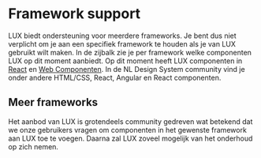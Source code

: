 
<Meta title="LUX/Architectuur/Frameworks support" />

[web-components]: /docs/web-components-alert--docs
[react-components]: /docs/react-components-alert--docs

# Framework support

LUX biedt ondersteuning voor meerdere frameworks. Je bent dus niet verplicht om je aan een specifiek framework te houden als je van LUX gebruikt wilt maken. In de zijbalk zie je per framework welke componenten LUX op dit moment aanbiedt.
Op dit moment heeft LUX componenten in [React][react-components] en [Web Componenten][web-components].
In de NL Design System community vind je onder andere HTML/CSS, React, Angular en React componenten.

## Meer frameworks

Het aanbod van LUX is grotendeels community gedreven wat betekend dat we onze gebruikers vragen om componenten in het gewenste framework aan LUX toe te voegen. Daarna zal LUX zoveel mogelijk van het onderhoud op zich nemen.
